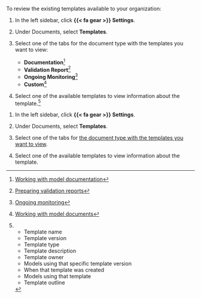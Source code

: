 :::: {.content-visible unless-format="revealjs"}
To review the existing templates available to your organization:

1. In the left sidebar, click **{{< fa gear >}} Settings**.

1. Under Documents, select **Templates**.

1. Select one of the tabs for the document type with the templates you want to view:

   - **Documentation**^[[Working with model documentation](/guide/model-documentation/working-with-model-documentation.qmd)]
   - **Validation Report**^[[Preparing validation reports](/guide/model-validation/preparing-validation-reports.qmd)]
   - **Ongoing Monitoring**^[[Ongoing monitoring](/guide/monitoring/ongoing-monitoring.qmd)]
   - **Custom**^[[Working with model documents](/guide/templates/working-with-model-documents.qmd)]

1. Select one of the available templates to view information about the template.[^template-info]


<!-- FOOTNOTES -->

[^template-info]:

   - Template name
   - Template version
   - Template type
   - Template description
   - Template owner
   - Models using that specific template version
   - When that template was created
   - Models using that template
   - Template outline

::::

:::: {.content-hidden unless-format="revealjs"}
1. In the left sidebar, click **{{< fa gear >}} Settings**.

1. Under Documents, select **Templates**.

1. Select one of the tabs for [the document type with the templates you want to view](/guide/templates/working-with-model-documents.qmd){target="blank"}.

1. Select one of the available templates to view information about the template.

::::